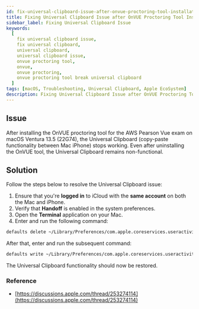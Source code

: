 ```yaml
---
id: fix-universal-clipboard-issue-after-onvue-proctoring-tool-installation
title: Fixing Universal Clipboard Issue after OnVUE Proctoring Tool Installation
sidebar_label: Fixing Universal Clipboard Issue
keywords:
  [
    fix universal clipboard issue,
    fix universal clipboard,
    universal clipboard,
    universal clipboard issue,
    onvue proctoring tool,
    onvue,
    onvue proctoring,
    onvue proctoring tool break universal clipboard
  ]
tags: [macOS, Troubleshooting, Universal Clipboard, Apple EcoSystem]
description: Fixing Universal Clipboard Issue after OnVUE Proctoring Tool Installation on macOS.
---
```


## Issue

After installing the OnVUE proctoring tool for the AWS Pearson Vue exam on macOS Ventura 13.5 (22G74), the Universal Clipboard (copy-paste functionality between Mac iPhone) stops working. Even after uninstalling the OnVUE tool, the Universal Clipboard remains non-functional.

## Solution

Follow the steps below to resolve the Universal Clipboard issue:

1. Ensure that you're **logged in** to iCloud with the **same account** on both the Mac and iPhone.
2. Verify that **Handoff** is enabled in the system preferences.
3. Open the **Terminal** application on your Mac.
4. Enter and run the following command:

```bash
defaults delete ~/Library/Preferences/com.apple.coreservices.useractivityd.plist ClipboardSharingEnabled
```

After that, enter and run the subsequent command:

```bash
defaults write ~/Library/Preferences/com.apple.coreservices.useractivityd.plist ClipboardSharingEnabled 1
```

The Universal Clipboard functionality should now be restored.

### Reference

- [https://discussions.apple.com/thread/253274114](https://discussions.apple.com/thread/253274114)

